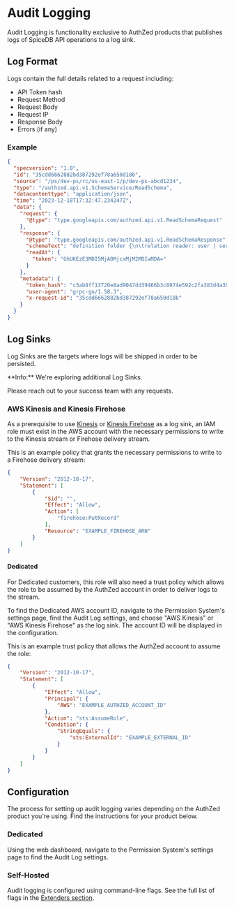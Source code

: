 
# Audit Logging

Audit Logging is functionality exclusive to AuthZed products that publishes logs of SpiceDB API operations to a log sink.

## Log Format

Logs contain the full details related to a request including:

- API Token hash
- Request Method
- Request Body
- Request IP
- Response Body
- Errors (if any)

### Example

```json
{
  "specversion": "1.0",
  "id": "35cdd6662882bd387292ef78a650d18b",
  "source": "/ps/dev-ps/rc/us-east-1/p/dev-ps-abcd1234",
  "type": "/authzed.api.v1.SchemaService/ReadSchema",
  "datacontenttype": "application/json",
  "time": "2023-12-18T17:32:47.234247Z",
  "data": {
    "request": {
      "@type": "type.googleapis.com/authzed.api.v1.ReadSchemaRequest"
    },
    "response": {
      "@type": "type.googleapis.com/authzed.api.v1.ReadSchemaResponse",
      "schemaText": "definition folder {\n\trelation reader: user | service\n\tpermission read = reader\n}\n\ndefinition resource {\n\trelation reader: user | service\n\tpermission read = reader\n}\n\ndefinition service {}\n\ndefinition user {}",
      "readAt": {
        "token": "GhUKEzE3MDI5MjA0MjcxMjM2MDIwMDA="
      }
    },
    "metadata": {
      "token_hash": "c3ab8ff13720e8ad9047dd39466b3c8974e592c2fa383d4a3960714caef0c4f2",
      "user-agent": "grpc-go/1.58.3",
      "x-request-id": "35cdd6662882bd387292ef78a650d18b"
    }
  }
}
```

## Log Sinks

Log Sinks are the targets where logs will be shipped in order to be persisted.

<Callout type="info">
  **Info:**
  We're exploring additional Log Sinks.

  Please reach out to your success team with any requests.
</Callout>

### AWS Kinesis and Kinesis Firehose

As a prerequisite to use [Kinesis] or [Kinesis Firehose] as a log sink, an IAM role must exist in the AWS account
with the necessary permissions to write to the Kinesis stream or Firehose delivery stream.

This is an example policy that grants the necessary permissions to write to a Firehose delivery stream:

```json
{
    "Version": "2012-10-17",
    "Statement": [
        {
            "Sid": "",
            "Effect": "Allow",
            "Action": [
                "firehose:PutRecord"
            ],
            "Resource": "EXAMPLE_FIREHOSE_ARN"
        }
    ]
} 
```

[Kinesis]: https://aws.amazon.com/kinesis
[Kinesis Firehose]: https://docs.aws.amazon.com/firehose/latest/dev/what-is-this-service.html

#### Dedicated

For Dedicated customers, this role will also need a trust policy which allows the role to be assumed by the AuthZed account
in order to deliver logs to the stream.

To find the Dedicated AWS account ID, navigate to the Permission System's settings page, find the Audit Log settings,
and choose "AWS Kinesis" or "AWS Kinesis Firehose" as the log sink.
The account ID will be displayed in the configuration.

This is an example trust policy that allows the AuthZed account to assume the role:

```json
{
    "Version": "2012-10-17",
    "Statement": [
        {
            "Effect": "Allow",
            "Principal": {
                "AWS": "EXAMPLE_AUTHZED_ACCOUNT_ID"
            },
            "Action": "sts:AssumeRole",
            "Condition": {
                "StringEquals": {
                    "sts:ExternalId": "EXAMPLE_EXTERNAL_ID"
                }
            }
        }
    ]
}
```

## Configuration

The process for setting up audit logging varies depending on the AuthZed product you're using.
Find the instructions for your product below.

### Dedicated

Using the web dashboard, navigate to the Permission System's settings page to find the Audit Log settings.

### Self-Hosted

Audit logging is configured using command-line flags.
See the full list of flags in the [Extenders section](extenders#flags).
